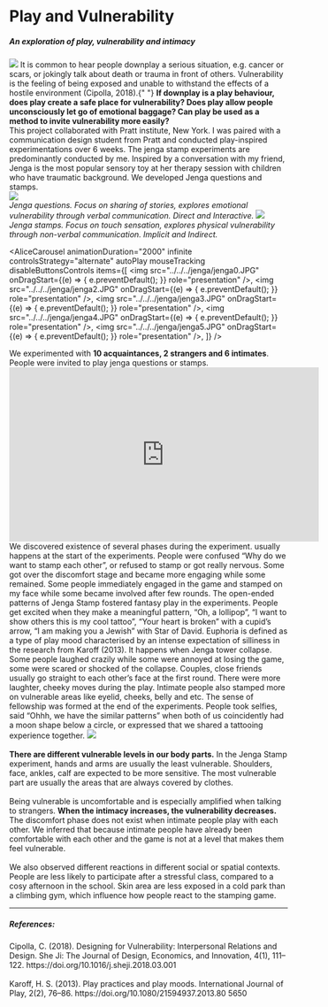 
# Play and Vulnerability

<h5>An exploration of play, vulnerability and intimacy</h5>
<img src="../../../jenga/front.JPG" />

<Gap margin={200} />
<Title>
  <h3>Introduction</h3>
</Title>
<Text>
  It is common to hear people downplay a serious situation, e.g. cancer or
  scars, or jokingly talk about death or trauma in front of others.
  Vulnerability is the feeling of being exposed and unable to withstand the
  effects of a hostile environment (Cipolla, 2018).{" "}
  <b>
    If downplay is a play behaviour, does play create a safe place for
    vulnerability? Does play allow people unconsciously let go of emotional
    baggage? Can play be used as a method to invite vulnerability more easily?
  </b>
  <br />
  This project collaborated with Pratt institute, New York. I was paired with a
  communication design student from Pratt and conducted play-inspired
  experimentations over 6 weeks. The jenga stamp experiments are predominantly
  conducted by me.
</Text>

<Title>
  <h3>Jenga Questions and Stamps</h3>
</Title>
<Text>
  Inspired by a conversation with my friend, Jenga is the most popular sensory
  toy at her therapy session with children who have traumatic background. We
  developed Jenga questions and stamps.
</Text>
<br />
<img src="../../../jenga/jenga-questions.jpg" />
<br />
<i>
  Jenga questions. Focus on sharing of stories, explores emotional vulnerability
  through verbal communication. Direct and Interactive.
</i>
<Gap margin={100} />
<img src="../../../jenga/jenga.png" />
<i>
  Jenga stamps. Focus on touch sensation, explores physical vulnerability
  through non-verbal communication. Implicit and Indirect.
</i>
<Gap margin={100} />

<AliceCarousel
  animationDuration="2000"
  infinite
  controlsStrategy="alternate"
  autoPlay
  mouseTracking
  disableButtonsControls
  items={[
    <img
      src="../../../jenga/jenga0.JPG"
      onDragStart={(e) => {
        e.preventDefault();
      }}
      role="presentation"
    />,
    <img
      src="../../../jenga/jenga2.JPG"
      onDragStart={(e) => {
        e.preventDefault();
      }}
      role="presentation"
    />,
    <img
      src="../../../jenga/jenga3.JPG"
      onDragStart={(e) => {
        e.preventDefault();
      }}
      role="presentation"
    />,
    <img
      src="../../../jenga/jenga4.JPG"
      onDragStart={(e) => {
        e.preventDefault();
      }}
      role="presentation"
    />,
    <img
      src="../../../jenga/jenga5.JPG"
      onDragStart={(e) => {
        e.preventDefault();
      }}
      role="presentation"
    />,
  ]}
/>
<Gap margin={100} />

<Title>
  <h3>Experiments</h3>
</Title>
<Text>
  We experimented with <b>10 acquaintances, 2 strangers and 6 intimates</b>.
  People were invited to play jenga questions or stamps.
</Text>

<iframe
  width="560"
  height="315"
  src="https://www.youtube.com/embed/n2KP8_oxVfw"
  title="YouTube video player"
  frameborder="0"
  allow="accelerometer; autoplay; clipboard-write; encrypted-media; gyroscope; picture-in-picture; web-share"
  allowfullscreen
></iframe>

<Title>
  <h3>Insights</h3>
</Title>
We discovered existence of several phases during the experiment.

<Text title="Discomfort">
  <ImageText src="../../../jenga/discomfort.jpg">
    usually happens at the start of the experiments. People were confused “Why
    do we want to stamp each other”, or refused to stamp or got really nervous.
    Some got over the discomfort stage and became more engaging while some
    remained.
  </ImageText>
</Text>

<Text title="Engaging">
  <ImageText src="../../../jenga/engaging.jpg">
    Some people immediately engaged in the game and stamped on my face while
    some became involved after few rounds.
  </ImageText>
</Text>

<Text title="Fantasy Play">
  <ImageText src="../../../jenga/fantasy.jpg">
    The open-ended patterns of Jenga Stamp fostered fantasy play in the
    experiments. People get excited when they make a meaningful pattern, “Oh, a
    lollipop”, “I want to show others this is my cool tattoo”, “Your heart is
    broken” with a cupid’s arrow, “I am making you a Jewish” with Star of David.
  </ImageText>
</Text>

<Text title="Euphoria">
  <ImageText src="../../../jenga/euphoria.jpg">
    Euphoria is defined as a type of play mood characterised by an intense
    expectation of silliness in the research from Karoff (2013). It happens when
    Jenga tower collapse. Some people laughed crazily while some were annoyed at
    losing the game, some were scared or shocked of the collapse.
  </ImageText>
</Text>

<Text title="Intimacy">
  <ImageText src="../../../jenga/intimacy.jpg">
    Couples, close friends usually go straight to each other’s face at the first
    round. There were more laughter, cheeky moves during the play. Intimate
    people also stamped more on vulnerable areas like eyelid, cheeks, belly and
    etc.
  </ImageText>
</Text>

<Text title="Fellowship">
  <ImageText src="../../../jenga/fellowship.jpg">
    The sense of fellowship was formed at the end of the experiments. People
    took selfies, said “Ohhh, we have the similar patterns” when both of us
    coincidently had a moon shape below a circle, or expressed that we shared a
    tattooing experience together.
  </ImageText>
</Text>

<Text title="Vulnerability and Intimacy">
  <img src="../../../jenga/vulnerable-levels.png" />
  <br /> <br />
  <b> There are different vulnerable levels in our body parts.</b> In the Jenga
  Stamp experiment, hands and arms are usually the least vulnerable. Shoulders,
  face, ankles, calf are expected to be more sensitive. The most vulnerable part
  are usually the areas that are always covered by clothes. <br />
  <br />
  Being vulnerable is uncomfortable and is especially amplified when talking to
  strangers. <b>When the intimacy increases, the vulnerability decreases.</b>
  The discomfort phase does not exist when intimate people play with each other.
  We inferred that because intimate people have already been comfortable with each
  other and the game is not at a level that makes them feel vulnerable.
  <br /> <br />
  We also observed different reactions in different social or spatial contexts. People
  are less likely to participate after a stressful class, compared to a cosy afternoon
  in the school. Skin area are less exposed in a cold park than a climbing gym, which
  influence how people react to the stamping game.
</Text>

<Gap margin={400} />

<hr />

##### References:

<div>
  Cipolla, C. (2018). Designing for Vulnerability: Interpersonal Relations and
  Design. She Ji: The Journal of Design, Economics, and Innovation, 4(1),
  111–122. https://doi.org/10.1016/j.sheji.2018.03.001
</div>
<br />
<div>
  Karoff, H. S. (2013). Play practices and play moods. International Journal of
  Play, 2(2), 76–86. https://doi.org/10.1080/21594937.2013.80 5650
</div>
